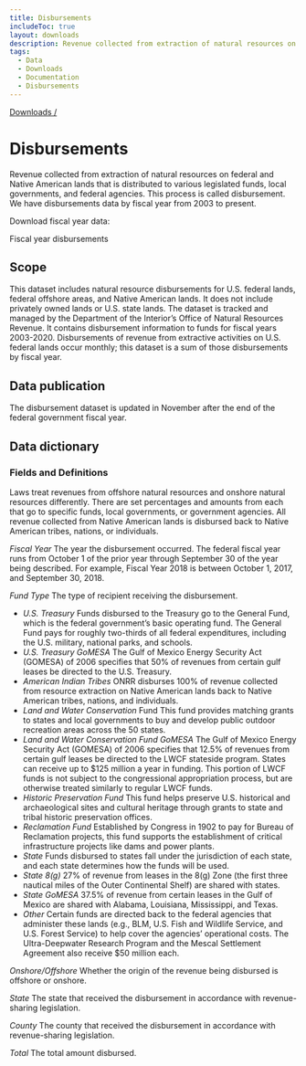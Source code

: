 ```yaml
---
title: Disbursements
includeToc: true
layout: downloads
description: Revenue collected from extraction of natural resources on federal and Native American lands that is distributed to various legislated funds, local governments, and federal agencies. This process is called disbursement.
tags:
  - Data
  - Downloads
  - Documentation
  - Disbursements
---
```


[Downloads /](/downloads/)

# Disbursements

Revenue collected from extraction of natural resources on federal and Native American lands that is distributed to various legislated funds, local governments, and federal agencies. This process is called disbursement. We have disbursements data by fiscal year from 2003 to present.
<br />

Download fiscal year data:

<DownloadDataFile linkType="DownloadCsv"  dataSet="fiscal_year_disbursements" >
  Fiscal year disbursements
</DownloadDataFile>

## Scope

This dataset includes natural resource disbursements for U.S. federal lands, federal offshore areas, and Native American lands. It does not include privately owned lands or U.S. state lands. The dataset is tracked and managed by the Department of the Interior’s Office of Natural Resources Revenue. It contains disbursement information to funds for fiscal years 2003-2020. Disbursements of revenue from extractive activities on U.S. federal lands occur monthly; this dataset is a sum of those disbursements by fiscal year.

## Data publication

The disbursement dataset is updated in November after the end of the federal government fiscal year.

## Data dictionary

### Fields and Definitions
Laws treat revenues from offshore natural resources and onshore natural resources differently. There are set percentages and amounts from each that go to specific funds, local governments, or government agencies. All revenue collected from Native American lands is disbursed back to Native American tribes, nations, or individuals.
<br />

_Fiscal Year_ The year the disbursement occurred. The federal fiscal year runs from October 1 of the prior year through September 30 of the year being described. For example, Fiscal Year 2018 is between October 1, 2017,  and September 30, 2018.
<br />

_Fund Type_ The type of recipient receiving the disbursement.

* _U.S. Treasury_ Funds disbursed to the Treasury go to the General Fund, which is the federal government’s basic operating fund. The General Fund pays for roughly two-thirds of all federal expenditures, including the U.S. military, national parks, and schools.
* _U.S. Treasury GoMESA_ The Gulf of Mexico Energy Security Act (GOMESA) of 2006 specifies that 50% of revenues from certain gulf leases be directed to the U.S. Treasury.
* _American Indian Tribes_ ONRR disburses 100% of revenue collected from resource extraction on Native American lands back to Native American tribes, nations, and individuals.
* _Land and Water Conservation_ Fund This fund provides matching grants to states and local governments to buy and develop public outdoor recreation areas across the 50 states.
* _Land and Water Conservation Fund GoMESA_ The Gulf of Mexico Energy Security Act (GOMESA) of 2006 specifies that 12.5% of revenues from certain gulf leases be directed to the LWCF stateside program. States can receive up to $125 million a year in funding. This portion of LWCF funds is not subject to the congressional appropriation process, but are otherwise treated similarly to regular LWCF funds.
* _Historic Preservation Fund_ This fund helps preserve U.S. historical and archaeological sites and cultural heritage through grants to state and tribal historic preservation offices.
* _Reclamation Fund_ Established by Congress in 1902 to pay for Bureau of Reclamation projects, this fund supports the establishment of critical infrastructure projects like dams and power plants.
* _State_ Funds disbursed to states fall under the jurisdiction of each state, and each state determines how the funds will be used.
* _State 8(g)_ 27% of revenue from leases in the 8(g) Zone (the first three nautical miles of the Outer Continental Shelf) are shared with states.
* _State GoMESA_ 37.5% of revenue from certain leases in the Gulf of Mexico are shared with Alabama, Louisiana, Mississippi, and Texas.
* _Other_ Certain funds are directed back to the federal agencies that administer these lands (e.g., BLM, U.S. Fish and Wildlife Service, and U.S. Forest Service) to help cover the agencies’ operational costs. The Ultra-Deepwater Research Program and the Mescal Settlement Agreement also receive $50 million each.

_Onshore/Offshore_ Whether the origin of the revenue being disbursed is offshore or onshore.
<br />

_State_ The state that received the disbursement in accordance with revenue-sharing legislation.
<br />

_County_ The county that received the disbursement in accordance with revenue-sharing legislation.
<br />

_Total_ The total amount disbursed.
